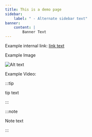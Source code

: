 ```yaml
---
title: This is a demo page
sidebar:
    label: " - Alternate sidebar text"
banner:
    content: |
        Banner Text
---
```



Example internal link: [link text](/book/0-introduction/0-overview)

Example Image

![Alt text](../images-common/dash-blue-thick-v1.png)

Example Video:

<div class="not-content">
  <YouTube id="hDCp4DLcqL8" params="fs=1&modestbranding=1&rel=0&autoplay=1"/>
</div>

:::tip

tip text

:::

:::note

Note text

:::
